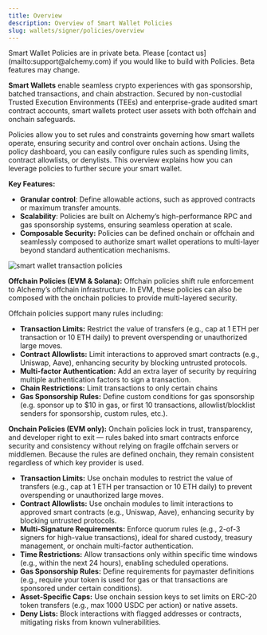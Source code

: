 ```yaml
---
title: Overview
description: Overview of Smart Wallet Policies
slug: wallets/signer/policies/overview
---
```


<Warning>
  Smart Wallet Policies are in private beta. Please [contact
  us](mailto:support@alchemy.com) if you would like to build with Policies. Beta
  features may change.
</Warning>

**Smart Wallets** enable seamless crypto experiences with gas sponsorship, batched transactions, and chain abstraction. Secured by non-custodial Trusted Execution Environments (TEEs) and enterprise-grade audited smart contract accounts, smart wallets protect user assets with both offchain and onchain safeguards.

Policies allow you to set rules and constraints governing how smart wallets operate, ensuring security and control over onchain actions. Using the policy dashboard, you can easily configure rules such as spending limits, contract allowlists, or denylists. This overview explains how you can leverage policies to further secure your smart wallet.

**Key Features:**

- **Granular control**: Define allowable actions, such as approved contracts or maximum transfer amounts.
- **Scalability**: Policies are built on Alchemy’s high-performance RPC and gas sponsorship systems, ensuring seamless operation at scale.
- **Composable Security:** Policies can be defined onchain or offchain and seamlessly composed to authorize smart wallet operations to multi-layer beyond standard authentication mechanisms.

<img
  src="/images/wallets/smart-wallet-transaction-policies.png"
  alt="smart wallet transaction policies"
/>

**Offchain Policies (EVM & Solana):** Offchain policies shift rule enforcement to Alchemy’s offchain infrastructure. In EVM, these policies can also be composed with the onchain policies to provide multi-layered security.

Offchain policies support many rules including:

- **Transaction Limits:** Restrict the value of transfers (e.g., cap at 1 ETH per transaction or 10 ETH daily) to prevent overspending or unauthorized large moves.
- **Contract Allowlists:** Limit interactions to approved smart contracts (e.g., Uniswap, Aave), enhancing security by blocking untrusted protocols.
- **Multi-factor Authentication:** Add an extra layer of security by requiring multiple authentication factors to sign a transaction.
- **Chain Restrictions:** Limit transactions to only certain chains
- **Gas Sponsorship Rules:** Define custom conditions for gas sponsorship (e.g. sponsor up to $10 in gas, or first 10 transactions, allowlist/blocklist senders for sponsorship, custom rules, etc.).

**Onchain Policies (EVM only):** Onchain policies lock in trust, transparency, and developer right to exit — rules baked into smart contracts enforce security and consistency without relying on fragile offchain servers or middlemen. Because the rules are defined onchain, they remain consistent regardless of which key provider is used.

- **Transaction Limits:** Use onchain modules to restrict the value of transfers (e.g., cap at 1 ETH per transaction or 10 ETH daily) to prevent overspending or unauthorized large moves.
- **Contract Allowlists:** Use onchain modules to limit interactions to approved smart contracts (e.g., Uniswap, Aave), enhancing security by blocking untrusted protocols.
- **Multi-Signature Requirements:** Enforce quorum rules (e.g., 2-of-3 signers for high-value transactions), ideal for shared custody, treasury management, or onchain multi-factor authentication.
- **Time Restrictions:** Allow transactions only within specific time windows (e.g., within the next 24 hours), enabling scheduled operations.
- **Gas Sponsorship Rules:** Define requirements for paymaster definitions (e.g., require your token is used for gas or that transactions are sponsored under certain conditions).
- **Asset-Specific Caps:** Use onchain session keys to set limits on ERC-20 token transfers (e.g., max 1000 USDC per action) or native assets.
- **Deny Lists:** Block interactions with flagged addresses or contracts, mitigating risks from known vulnerabilities.
